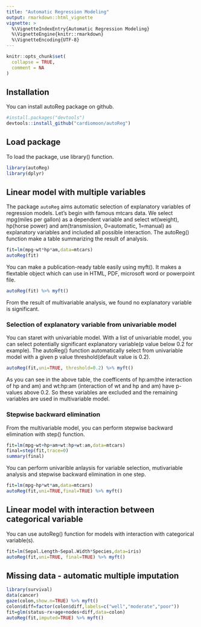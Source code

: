 ```yaml
---
title: "Automatic Regression Modeling"
output: rmarkdown::html_vignette
vignette: >
  %\VignetteIndexEntry{Automatic Regression Modeling}
  %\VignetteEngine{knitr::rmarkdown}
  %\VignetteEncoding{UTF-8}
---
```


```r
knitr::opts_chunk$set(
  collapse = TRUE,
  comment = NA
)
```

## Installation

You can install autoReg package on github. 

```r
#install.packages("devtools")
devtools::install_github("cardiomoon/autoReg")
```

## Load package

To load the package, use library() function.
```r
library(autoReg)
library(dplyr)
```

## Linear model with multiple variables

The package `autoReg` aims automatic selection of explanatory variables of regression models. Let's begin with famous mtcars data. We select mpg(miles per gallon) as a dependent variable and select wt(weight), hp(horse power) and am(transmission, 0=automatic, 1=manual) as explanatory variables and included all possible interaction. The autoReg() function make a table summarizing the result of analysis.


```r
fit=lm(mpg~wt*hp*am,data=mtcars)
autoReg(fit) 
```

You can make a publication-ready table easily using myft(). It makes a flextable object which can use in HTML, PDF, microsoft word or powerpoint file.

```r
autoReg(fit) %>% myft()
```

From the result of multivariable analysis, we found no explanatory variable is significant.

### Selection of explanatory variable from univariable model

You can staret with univariable model. With a list of univariable model, you can select potentially significant explanatory variable(p value below 0.2 for example). The autoReg() function automatically select from univariable model with a given p value threshold(default value is 0.2).

```r
autoReg(fit,uni=TRUE, threshold=0.2) %>% myft()
```
As you can see in the above table, the coefficents of hp:am(the interaction of hp and am) and wt:hp:am (interaction of wt and hp and am) have p-values above 0.2. So these variables are excluded and the remaining variables are used in multivariable model.

### Stepwise backward elimination  

From the multivariable model, you can perform stepwise backward elimination with step() function.

```r
fit=lm(mpg~wt+hp+am+wt:hp+wt:am,data=mtcars)
final=step(fit,trace=0)
summary(final)
```
You can perform univarible anlaysis for variable selection, mutivariable analysis and stepwise backward elimination in one step.

```r
fit=lm(mpg~hp*wt*am,data=mtcars)
autoReg(fit,uni=TRUE,final=TRUE) %>% myft()
```

## Linear model with interaction between categorical variable

You can use autoReg() function for models with interaction with categorical variable(s).

```r
fit=lm(Sepal.Length~Sepal.Width*Species,data=iris)
autoReg(fit,uni=TRUE, final=TRUE) %>% myft()
```

## Missing data - automatic multiple imputation


```r
library(survival)
data(cancer)
gaze(colon,show.n=TRUE) %>% myft()
colon$diff=factor(colon$diff,labels=c("well","moderate","poor"))
fit=glm(status~rx+age+nodes+diff,data=colon)
autoReg(fit,imputed=TRUE) %>% myft()
```
